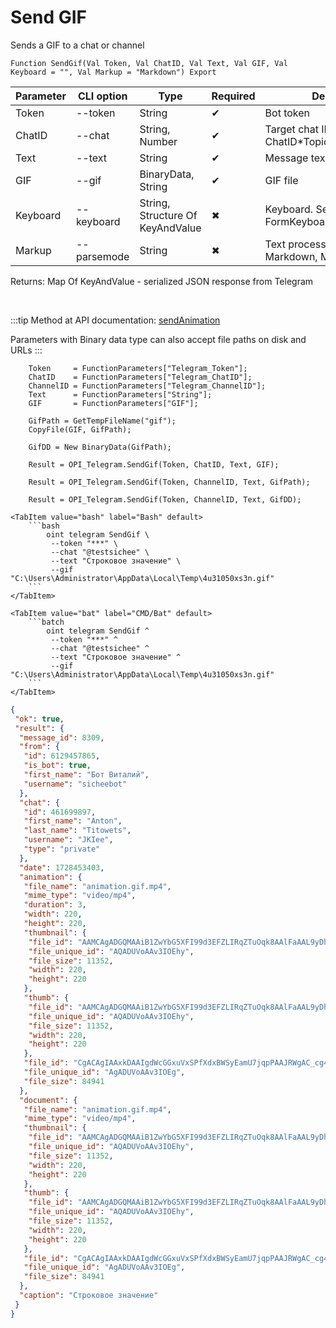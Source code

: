 ﻿---
sidebar_position: 6
description: Send GIF and other functions to work with Telegram in the Open Integration Package, a free open-source integration library for 1C:Enterprise 8, OneScript and CLI
keywords: [1C, 1С, 1С:Enterprise, 1С:Enterprise 8.3, API, Integration, Services, Exchange, OneScript, CLI, Telegram]
---


# Send GIF
 Sends a GIF to a chat or channel



`Function SendGif(Val Token, Val ChatID, Val Text, Val GIF, Val Keyboard = "", Val Markup = "Markdown") Export`

  | Parameter | CLI option | Type | Required | Description |
  |-|-|-|-|-|
  | Token | --token | String | &#x2714; | Bot token |
  | ChatID | --chat | String, Number | &#x2714; | Target chat ID or ChatID*TopicID |
  | Text | --text | String | &#x2714; | Message text |
  | GIF | --gif | BinaryData, String | &#x2714; | GIF file |
  | Keyboard | --keyboard | String, Structure Of KeyAndValue | &#x2716; | Keyboard. See FormKeyboardFromButtonArray |
  | Markup | --parsemode | String | &#x2716; | Text processing type (HTML, Markdown, MarkdownV2) |

  
  Returns:  Map Of KeyAndValue - serialized JSON response from Telegram

<br/>

:::tip
Method at API documentation: [sendAnimation](https://core.telegram.org/bots/api#sendanimation)

Parameters with Binary data type can also accept file paths on disk and URLs
:::
<br/>



```bsl title="1C:Enterprise/OneScript code example"
    Token     = FunctionParameters["Telegram_Token"];
    ChatID    = FunctionParameters["Telegram_ChatID"];
    ChannelID = FunctionParameters["Telegram_ChannelID"];
    Text      = FunctionParameters["String"];
    GIF       = FunctionParameters["GIF"];

    GifPath = GetTempFileName("gif");
    CopyFile(GIF, GifPath);

    GifDD = New BinaryData(GifPath);

    Result = OPI_Telegram.SendGif(Token, ChatID, Text, GIF);

    Result = OPI_Telegram.SendGif(Token, ChannelID, Text, GifPath);

    Result = OPI_Telegram.SendGif(Token, ChannelID, Text, GifDD);
```
 

 <Tabs>
  
    <TabItem value="bash" label="Bash" default>
        ```bash
            oint telegram SendGif \
             --token "***" \
             --chat "@testsichee" \
             --text "Строковое значение" \
             --gif "C:\Users\Administrator\AppData\Local\Temp\4u31050xs3n.gif"
        ```
    </TabItem>
  
    <TabItem value="bat" label="CMD/Bat" default>
        ```batch
            oint telegram SendGif ^
             --token "***" ^
             --chat "@testsichee" ^
             --text "Строковое значение" ^
             --gif "C:\Users\Administrator\AppData\Local\Temp\4u31050xs3n.gif"
        ```
    </TabItem>
</Tabs>


```json title="Result"
{
 "ok": true,
 "result": {
  "message_id": 8309,
  "from": {
   "id": 6129457865,
   "is_bot": true,
   "first_name": "Бот Виталий",
   "username": "sicheebot"
  },
  "chat": {
   "id": 461699897,
   "first_name": "Anton",
   "last_name": "Titowets",
   "username": "JKIee",
   "type": "private"
  },
  "date": 1728453403,
  "animation": {
   "file_name": "animation.gif.mp4",
   "mime_type": "video/mp4",
   "duration": 3,
   "width": 220,
   "height": 220,
   "thumbnail": {
    "file_id": "AAMCAgADGQMAAiB1ZwYbG5XFI99d3EFZLIRqZTuOqk8AAlFaAAL9yDhI7o6IErbGQG0BAAdtAAM2BA",
    "file_unique_id": "AQADUVoAAv3IOEhy",
    "file_size": 11352,
    "width": 220,
    "height": 220
   },
   "thumb": {
    "file_id": "AAMCAgADGQMAAiB1ZwYbG5XFI99d3EFZLIRqZTuOqk8AAlFaAAL9yDhI7o6IErbGQG0BAAdtAAM2BA",
    "file_unique_id": "AQADUVoAAv3IOEhy",
    "file_size": 11352,
    "width": 220,
    "height": 220
   },
   "file_id": "CgACAgIAAxkDAAIgdWcGGxuVxSPfXdxBWSyEamU7jqpPAAJRWgAC_cg4SO6OiBK2xkBtNgQ",
   "file_unique_id": "AgADUVoAAv3IOEg",
   "file_size": 84941
  },
  "document": {
   "file_name": "animation.gif.mp4",
   "mime_type": "video/mp4",
   "thumbnail": {
    "file_id": "AAMCAgADGQMAAiB1ZwYbG5XFI99d3EFZLIRqZTuOqk8AAlFaAAL9yDhI7o6IErbGQG0BAAdtAAM2BA",
    "file_unique_id": "AQADUVoAAv3IOEhy",
    "file_size": 11352,
    "width": 220,
    "height": 220
   },
   "thumb": {
    "file_id": "AAMCAgADGQMAAiB1ZwYbG5XFI99d3EFZLIRqZTuOqk8AAlFaAAL9yDhI7o6IErbGQG0BAAdtAAM2BA",
    "file_unique_id": "AQADUVoAAv3IOEhy",
    "file_size": 11352,
    "width": 220,
    "height": 220
   },
   "file_id": "CgACAgIAAxkDAAIgdWcGGxuVxSPfXdxBWSyEamU7jqpPAAJRWgAC_cg4SO6OiBK2xkBtNgQ",
   "file_unique_id": "AgADUVoAAv3IOEg",
   "file_size": 84941
  },
  "caption": "Строковое значение"
 }
}
```
